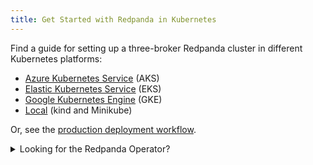 ```yaml
---
title: Get Started with Redpanda in Kubernetes
---
```


<head>
    <meta name="title" content="Get Started with Redpanda in Kubernetes | Redpanda Docs"/>
    <meta name="description" content="Find guides for setting up a three-broker Redpanda cluster in different Kubernetes platforms."/>
</head>

Find a guide for setting up a three-broker Redpanda cluster in different Kubernetes platforms:

- [Azure Kubernetes Service](../aks-guide) (AKS)
- [Elastic Kubernetes Service](../eks-guide) (EKS)
- [Google Kubernetes Engine](../gke-guide) (GKE)
- [Local](../local-guide) (kind and Minikube)

Or, see the [production deployment workflow](../production-workflow).

<details>
<summary>
Looking for the Redpanda Operator?
</summary>

If you're an existing user of the Redpanda Operator, see the [Redpanda Operator documentation](../../../../../reference/redpanda-operator). 

:::warning
Redpanda does not recommend the Redpanda Operator for new deployments. The Redpanda Operator was built for Redpanda Cloud and has unique features and workflows for that specific use case. If you're not already using the Redpanda Operator, continue with this tutorial to get started with the Redpanda Helm chart.
:::

</details>